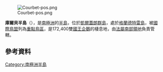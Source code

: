 {{coord|49|15|S|70|12|E|region:FR-TF|display=title}}

[[Image:Courbet-pos.png|thumb]]

'''庫爾貝半島'''（{{lang-fr|Péninsule Courbet}}），是[[南極洲|南極洲]]的[[半島|半島]]，位於[[凱爾蓋朗群島|凱爾蓋朗群島]]，處於[[格蘭德特雷島_(凱爾蓋朗群島)|格蘭德特雷島]]，被[[國際鳥盟|國際鳥盟]]列為[[重點鳥區|重點鳥區]]，是172,400雙[[國王企鵝|國王企鵝]]的棲息地，由[[法屬南部領地|法屬南部領地]]負責管轄。

==參考資料==
{{usgs-gazetteer}}

{{法属南部领地的重点鸟区}}
{{Antarctica-geo-stub}}
[[Category:南極洲半島|Category:南極洲半島]]